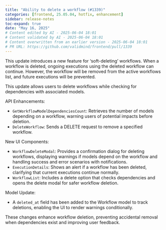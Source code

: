 ```yaml
---
title: "Ability to delete a workflow (#1339)"
categories: [frontend, 25.05.04, hotfix, enhancement]
sidebar: release-notes
toc-expand: true
date: "May 16, 2025"
# Content edited by AI - 2025-06-04 18:01
# Content validated by AI - 2025-06-04 18:01
# Content overwritten from an earlier version - 2025-06-04 18:01
# PR URL: https://github.com/validmind/frontend/pull/1339
---
```


This update introduces a new feature for 'soft-deleting' workflows. When a workflow is deleted, ongoing executions using the deleted workflow can continue. However, the workflow will be removed from the active workflows list, and future executions will be prevented.

This update allows users to delete workflows while checking for dependencies with associated models. 

API Enhancements:

- `GetWorkflowModelDependenciesCount`: Retrieves the number of models depending on a workflow, warning users of potential impacts before deletion.
- `DeleteWorkflow`: Sends a DELETE request to remove a specified workflow.

New UI Components:

- `WorkflowDeleteModal`: Provides a confirmation dialog for deleting workflows, displaying warnings if models depend on the workflow and handling success and error scenarios with notifications.
- `ExecutionDetails`: Shows an alert if a workflow has been deleted, clarifying that current executions continue normally.
- `WorkflowList`: Includes a delete option that checks dependencies and opens the delete modal for safer workflow deletion.

Model Update:

- A `deleted_at` field has been added to the Workflow model to track deletions, enabling the UI to render warnings conditionally.

These changes enhance workflow deletion, preventing accidental removal when dependencies exist and improving user feedback.